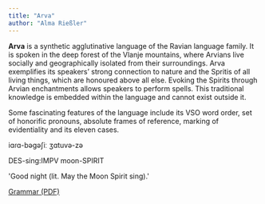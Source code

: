 ```yaml
---
title: "Arva"
author: "Alma Rießler"
---
```


**Arva** is a synthetic agglutinative language of the Ravian language family. It is spoken in the deep forest of the Vlanje mountains, where Arvians live socially and geographically isolated from their surroundings. Arva exemplifies its speakers' strong connection to nature and the Spritis of all living things, which are honoured above all else. Evoking the Spirits through Arvian enchantments allows speakers to perform spells. This traditional knowledge is embedded within the language and cannot exist outside it.

Some fascinating features of the language include its VSO word order, set of honorific pronouns, absolute frames of reference, marking of evidentiality and its eleven cases.

```{=html}
<div data-gloss>
  <p>iɑɾɑ-bəgəʃiː ʒɑtuvə-zə</p>
  <p>DES-sing:IMPV moon-SPIRIT</p>
  <p>'Good night (lit. May the Moon Spirit sing).'</p>
</div>

<a class="btn btn-primary" href="../showcase/arva-riessler.pdf" target="_blank" role="button">Grammar (PDF)</a>
```
